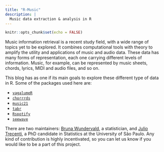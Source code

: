 ```yaml
---
title: "R-Music"
description: |
  Music data extraction & analysis in R
---
```


```r
knitr::opts_chunk$set(echo = FALSE)
```


Music information retrieval is a recent study 
field, with a wide range of topics yet to be
explored. It combines computational tools with 
theory to amplify the utility and applications of 
music and audio data. These data has many forms
of representation, each one carrying different
levels of information. Music, for example, can be 
represented by music sheets, chords, lyrics, 
MIDI and audio files, and so on.

This blog has as one if its main goals to explore
these different type of data in R. Some of the packages
used here are:

  - [`vagalumeR`](https://github.com/r-music/vagalumeR)
  - [`chorrrds`](https://github.com/r-music/chorrrds)
  - [`music21`](https://github.com/r-music/music21)
  - [`tabr`](https://github.com/leonawicz/tabr)
  - [`Rspotify`](https://github.com/tiagomendesdantas/Rspotify)
  - [`seewave`](https://github.com/cran/seewave)


There are two maintainers: [Bruna Wundervald](brunaw.com), 
a statistician, and [Julio Trecenti](https://github.com/jtrecenti), a PhD
candidate in Statistics at the University of São Paulo. 
Any kind of contribution is highly incentivated, 
so you can let us know if you would like to be a part of
this project.
